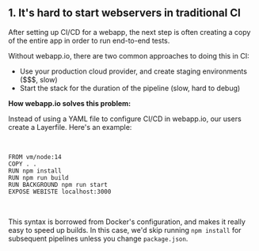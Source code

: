 ## 1. It's hard to start webservers in traditional CI

After setting up CI/CD for a webapp, the next step is often creating a copy of the entire app in order to run end-to-end tests.

Without webapp.io, there are two common approaches to doing this in CI:

- Use your production cloud provider, and create staging environments ($$$, slow)
- Start the stack for the duration of the pipeline (slow, hard to debug)

**How webapp.io solves this problem:**

Instead of using a YAML file to configure CI/CD in webapp.io, our users create a Layerfile. Here's an example:

<br/>

```Layerfile
FROM vm/node:14
COPY . .
RUN npm install
RUN npm run build
RUN BACKGROUND npm run start
EXPOSE WEBISTE localhost:3000
```

<br/>

This syntax is borrowed from Docker's configuration, and makes it really easy to speed up builds.
In this case, we'd skip running `npm install` for subsequent pipelines unless you change `package.json`.

<br />
